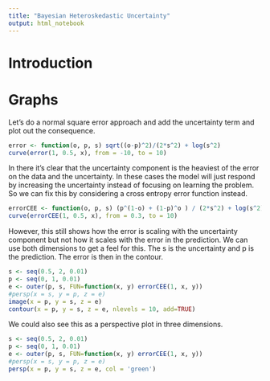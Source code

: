 ```yaml
---
title: "Bayesian Heteroskedastic Uncertainty"
output: html_notebook
---
```


# Introduction

# Graphs

Let's do a normal square error approach and add the uncertainty term and plot out the consequence.

```r
error <- function(o, p, s) sqrt((o-p)^2)/(2*s^2) + log(s^2)
curve(error(1, 0.5, x), from = -10, to = 10)
```
 In there it's clear that the uncertainty component is the heaviest of the error on the data and the uncertainty. In these cases the model will just respond by increasing the uncertainty instead of focusing on learning the problem. So we can fix this by considering a cross entropy error function instead. 
 
```r
errorCEE <- function(o, p, s) (p^(1-o) + (1-p)^o ) / (2*s^2) + log(s^2)
curve(errorCEE(1, 0.5, x), from = 0.3, to = 10)
```

However, this still shows how the error is scaling with the uncertainty component but not how it scales with the error in the prediction. We can use both dimensions to get a feel for this. The s is the uncertainty and p is the prediction. The error is then in the contour.

```r
s <- seq(0.5, 2, 0.01)
p <- seq(0, 1, 0.01)
e <- outer(p, s, FUN=function(x, y) errorCEE(1, x, y))
#persp(x = s, y = p, z = e)
image(x = p, y = s, z = e)
contour(x = p, y = s, z = e, nlevels = 10, add=TRUE)
```

We could also see this as a perspective plot in three dimensions.

```r
s <- seq(0.5, 2, 0.01)
p <- seq(0, 1, 0.01)
e <- outer(p, s, FUN=function(x, y) errorCEE(1, x, y))
#persp(x = s, y = p, z = e)
persp(x = p, y = s, z = e, col = 'green')
```



